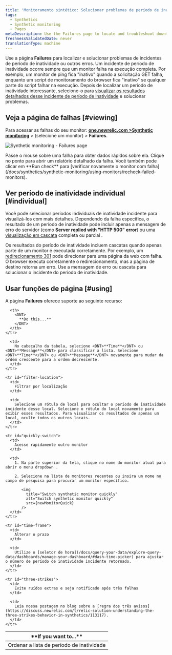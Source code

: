 ```yaml
---
title: 'Monitoramento sintético: Solucionar problemas de período de inatividade'
tags:
  - Synthetics
  - Synthetic monitoring
  - Pages
metaDescription: Use the Failures page to locate and troubleshoot downtime incidents. Jump to a results from each downtime incident to understand the failure.
freshnessValidatedDate: never
translationType: machine
---
```




Use a página <DNT>**Failures**</DNT> para localizar e solucionar problemas de incidentes de período de inatividade ou outros erros. Um incidente de período de inatividade ocorre sempre que um monitor falha na execução completa. Por exemplo, um monitor de ping fica "inativo" quando a solicitação GET falha, enquanto um script de monitoramento do browser fica "inativo" se qualquer parte do script falhar na execução. Depois de localizar um período de inatividade interessante, selecione-o para [visualizar os resultados detalhados desse incidente de período de inatividade](/docs/synthetics/new-relic-synthetics/using-monitors/viewing-monitor-results#understanding) e solucionar problemas.

## Veja a página de falhas [#viewing]

Para acessar as falhas do seu monitor: <DNT>**[one.newrelic.com >Synthetic monitoring](https://one.newrelic.com/synthetics-nerdlets)**</DNT> > (selecione um monitor) > <DNT>**Failures**</DNT>.

<img
  title="Synthetic monitoring - Failures page"
  alt="Synthetic monitoring - Failures page"
  src={syntheticFailurePage}
/>

<figcaption>
  Passe o mouse sobre uma falha para obter dados rápidos sobre ela. Clique no ponto para abrir um relatório detalhado da falha. Você também pode clicar em <DNT>**Run check**</DNT> para [verificar novamente o monitor com falha](/docs/synthetics/synthetic-monitoring/using-monitors/recheck-failed-monitors).
</figcaption>

## Ver período de inatividade individual [#individual]

Você pode selecionar períodos individuais de inatividade incidente para visualizá-los com mais detalhes. Dependendo da falha específica, o resultado de um período de inatividade pode incluir apenas a mensagem de erro do servidor (como <DNT>**Server replied with "HTTP 500" error**</DNT>) ou uma [visualização em cascata](/docs/synthetics/new-relic-synthetics/using-monitors/viewing-monitor-results#understanding) completa ou parcial .

Os resultados do período de inatividade incluem cascatas quando apenas parte de um monitor é executada corretamente. Por exemplo, um [redirecionamento 301](http://en.wikipedia.org/wiki/HTTP_301) pode direcionar para uma página da web com falha. O browser executa corretamente o redirecionamento, mas a página de destino retorna um erro. Use a mensagem de erro ou cascata para solucionar o incidente do período de inatividade.

## Usar funções de página [#using]

A página <DNT>**Failures**</DNT> oferece suporte ao seguinte recurso:

<table>
  <thead>
    <tr>
      <th width={200}>
        <DNT>
          **If you want to...**
        </DNT>
      </th>

      <th>
        <DNT>
          **Do this...**
        </DNT>
      </th>
    </tr>
  </thead>

  <tbody>
    <tr id="sort-list">
      <td>
        Ordenar a lista de período de inatividade
      </td>

      <td>
        No cabeçalho da tabela, selecione <DNT>**Time**</DNT> ou <DNT>**Message**</DNT> para classificar a lista. Selecione <DNT>**Time**</DNT> ou <DNT>**Message**</DNT> novamente para mudar da ordem crescente para a ordem decrescente.
      </td>
    </tr>

    <tr id="filter-location">
      <td>
        Filtrar por localização
      </td>

      <td>
        Selecione um rótulo de local para ocultar o período de inatividade incidente desse local. Selecione o rótulo do local novamente para exibir esses resultados. Para visualizar os resultados de apenas um local, oculte todos os outros locais.
      </td>
    </tr>

    <tr id="quickly-switch">
      <td>
        Acesse rapidamente outro monitor
      </td>

      <td>
        1. Na parte superior da tela, clique no nome do monitor atual para abrir o menu dropdown .

        2. Selecione na lista de monitores recentes ou insira um nome no campo de pesquisa para procurar um monitor específico.

           <img
             title="Switch synthetic monitor quickly"
             alt="Switch synthetic monitor quickly"
             src={newMonitorQuick}
           />
      </td>
    </tr>

    <tr id="time-frame">
      <td>
        Alterar o prazo
      </td>

      <td>
        Utilize o [seletor de hora](/docs/query-your-data/explore-query-data/dashboards/manage-your-dashboard/#dash-time-picker) para ajustar o número de período de inatividade incidente retornado.
      </td>
    </tr>

    <tr id="three-strikes">
      <td>
        Evite ruídos extras e seja notificado após três falhas
      </td>

      <td>
        Leia nossa postagem no blog sobre a [regra dos três avisos](https://discuss.newrelic.com/t/relic-solution-understanding-the-three-strikes-behavior-in-synthetics/113117).
      </td>
    </tr>
  </tbody>
</table>